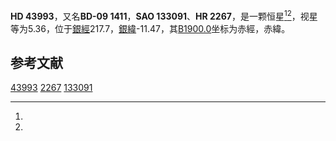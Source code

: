 {{Starbox begin
| name = HD 43993
}}
{{Starbox observe
| epoch = [[J2000.0|J2000.0]]
| constell = {{星座名待查}}<ref name=SIMBAD>{{cite web
 | url=http://simbad.u-strasbg.fr/simbad/sim-id?Ident=HR+2267
 | title =Pulsating variable Star
 | publisher=Centre de Données astronomiques de Strasbourg
 | work=SIMBAD
 | accessdate=2012-07-13}}</ref><ref name=DATA>{{cite web
 | url=http://vizier.u-strasbg.fr/viz-bin/VizieR-5?-out.add=.&-source=5050&-corr=PK=HR&-out.max=9999&HR=2267
 | title=VizieR Detailed Page
 | accessdate=2012-07-13
 | archive-date=2016-03-04
 | archive-url=https://web.archive.org/web/20160304232919/http://vizier.u-strasbg.fr/viz-bin/VizieR-5?-out.add=.&-source=5050&-corr=PK=HR&-out.max=9999&HR=2267
 | dead-url=no
 }}</ref>
| 星官 = 
| ra = {{RA|6|18|50.6}}<ref name=SIMBAD /><ref name=DATA />
| dec = {{DEC|-9|23|25}}<ref name=SIMBAD /><ref name=DATA />
| appmag_v = 5.36<ref name=SIMBAD /><ref name=DATA />
}}
{{Starbox character
| class = K1.5III<ref name=SIMBAD /><ref name=DATA />
| b-v = 1.24<ref name=SIMBAD /><ref name=DATA />
| u-b = 1.32<ref name=SIMBAD /><ref name=DATA />
| r-i = <ref name=SIMBAD /><ref name=DATA />
| variable = 
}}
{{Starbox astrometry
| radial_v = 1.32
| prop_mo_ra = 7
| parallax = 
| p_error = 
}}
{{Starbox catalog
| names =BD-09 1411，[[SAO星表|SAO]] 133091，[[HD星表|HD]] 43993，[[HR星表|HR]] 2267}}
{{Starbox reference |Simbad=HR+2267}}
{{Starbox end}}

'''HD 43993'''，又名'''BD-09 1411'''，'''SAO 133091'''、'''HR 2267'''，是一颗恒星<ref name=SIMBAD /><ref name=DATA />，视星等为5.36，位于[[銀道座標系|銀經]]217.7，[[銀道座標系|銀緯]]-11.47，其[[B1900.0|B1900.0]]坐标为赤經{{RA|6|14|5.2}}，赤緯{{DEC|-9|-11.47|58}}。

== 参考文献 ==
{{reflist}}

{{star-stub}}

[[Category:HD和HDE天體|43993]]
[[Category:HR天體|2267]]
[[Category:SAO天體|133091]]